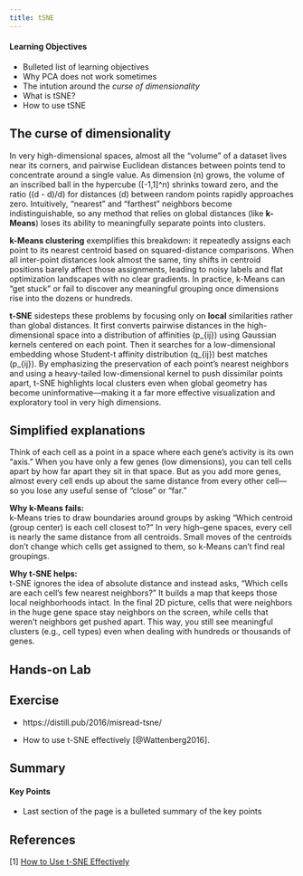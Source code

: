 ```yaml
---
title: tSNE
---
```


::: {.callout-tip}
#### Learning Objectives

- Bulleted list of learning objectives
- Why PCA does not work sometimes
- The intution around the *curse of dimensionality*
- What is tSNE?
- How to use tSNE
:::


## The curse of dimensionality

In very high-dimensional spaces, almost all the “volume” of a dataset lives near its corners, and pairwise Euclidean distances between points tend to concentrate around a single value. As dimension \(n\) grows, the volume of an inscribed ball in the hypercube \([-1,1]^n\) shrinks toward zero, and the ratio \((\max d - \min d)/\min d\) for distances \(d\) between random points rapidly approaches zero. Intuitively, “nearest” and “farthest” neighbors become indistinguishable, so any method that relies on global distances (like **k-Means**) loses its ability to meaningfully separate points into clusters.

**k-Means clustering** exemplifies this breakdown: it repeatedly assigns each point to its nearest centroid based on squared-distance comparisons. When all inter-point distances look almost the same, tiny shifts in centroid positions barely affect those assignments, leading to noisy labels and flat optimization landscapes with no clear gradients. In practice, k-Means can “get stuck” or fail to discover any meaningful grouping once dimensions rise into the dozens or hundreds.

**t-SNE** sidesteps these problems by focusing only on **local** similarities rather than global distances. It first converts pairwise distances in the high-dimensional space into a distribution of affinities \(p_{ij}\) using Gaussian kernels centered on each point. Then it searches for a low-dimensional embedding whose Student-t affinity distribution \(q_{ij}\) best matches \(p_{ij}\). By emphasizing the preservation of each point’s nearest neighbors and using a heavy-tailed low-dimensional kernel to push dissimilar points apart, t-SNE highlights local clusters even when global geometry has become uninformative—making it a far more effective visualization and exploratory tool in very high dimensions.


## Simplified explanations

Think of each cell as a point in a space where each gene’s activity is its own “axis.” When you have only a few genes (low dimensions), you can tell cells apart by how far apart they sit in that space. But as you add more genes, almost every cell ends up about the same distance from every other cell—so you lose any useful sense of “close” or “far.”

**Why k-Means fails:**  
k-Means tries to draw boundaries around groups by asking “Which centroid (group center) is each cell closest to?” In very high–gene spaces, every cell is nearly the same distance from all centroids. Small moves of the centroids don’t change which cells get assigned to them, so k-Means can’t find real groupings.

**Why t-SNE helps:**  
t-SNE ignores the idea of absolute distance and instead asks, “Which cells are each cell’s few nearest neighbors?” It builds a map that keeps those local neighborhoods intact. In the final 2D picture, cells that were neighbors in the huge gene space stay neighbors on the screen, while cells that weren’t neighbors get pushed apart. This way, you still see meaningful clusters (e.g., cell types) even when dealing with hundreds or thousands of genes.


## Hands-on Lab



<!--
More guidelines for content available here: https://cambiotraining.github.io/quarto-course-template/materials/02-content_guidelines.html
-->

## Exercise

* https://distill.pub/2016/misread-tsne/

* How to use t-SNE effectively [@Wattenberg2016].


## Summary

::: {.callout-tip}
#### Key Points

- Last section of the page is a bulleted summary of the key points
:::


## References

[1] [How to Use t-SNE Effectively](https://distill.pub/2016/misread-tsne/)
